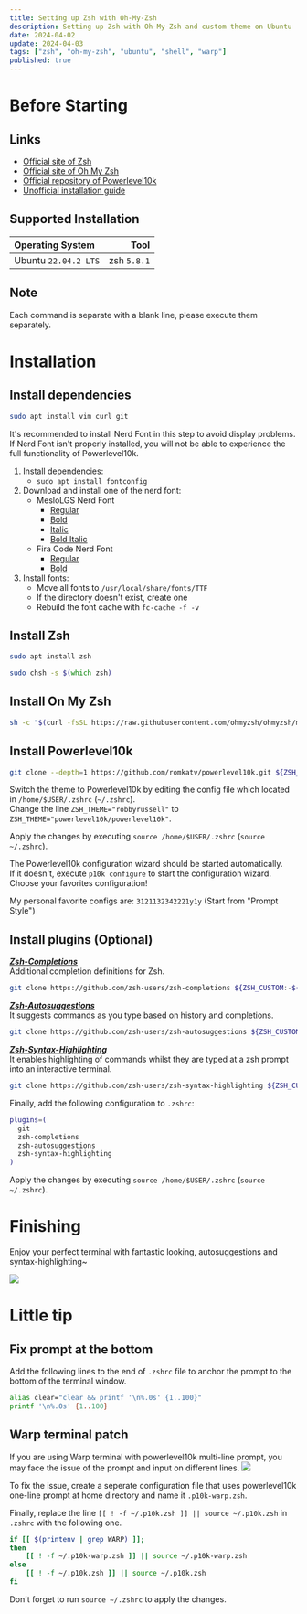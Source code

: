 ```yaml
---
title: Setting up Zsh with Oh-My-Zsh
description: Setting up Zsh with Oh-My-Zsh and custom theme on Ubuntu
date: 2024-04-02
update: 2024-04-03
tags: ["zsh", "oh-my-zsh", "ubuntu", "shell", "warp"]
published: true
---
```


# Before Starting

## Links

- [Official site of Zsh](https://www.zsh.org)
- [Official site of Oh My Zsh](https://ohmyz.sh)
- [Official repository of Powerlevel10k](https://github.com/romkatv/powerlevel10k)
- [Unofficial installation guide](https://holychung.medium.com/%E5%88%86%E4%BA%AB-oh-my-zsh-powerlevel10k-%E5%BF%AB%E9%80%9F%E6%89%93%E9%80%A0%E5%A5%BD%E7%9C%8B%E5%A5%BD%E7%94%A8%E7%9A%84-command-line-%E7%92%B0%E5%A2%83-f66846117921)

## Supported Installation

| Operating System | Tool |
|:-|-:|
| Ubuntu `22.04.2 LTS` | zsh `5.8.1` |

## Note
Each command is separate with a blank line, please execute them separately.

# Installation

## Install dependencies
```zsh
sudo apt install vim curl git
```
It's recommended to install Nerd Font in this step to avoid display problems.  
If Nerd Font isn't properly installed, you will not be able to experience the full functionality of Powerlevel10k.  

1. Install dependencies:
   - `sudo apt install fontconfig`
2. Download and install one of the nerd font:
   - MesloLGS Nerd Font
      - [Regular](https://github.com/romkatv/powerlevel10k-media/raw/master/MesloLGS%20NF%20Regular.ttf)
      - [Bold](https://github.com/romkatv/powerlevel10k-media/raw/master/MesloLGS%20NF%20Bold.ttf)
      - [Italic](https://github.com/romkatv/powerlevel10k-media/raw/master/MesloLGS%20NF%20Italic.ttf)
      - [Bold Italic](https://github.com/romkatv/powerlevel10k-media/raw/master/MesloLGS%20NF%20Bold%20Italic.ttf)
   - Fira Code Nerd Font
      - [Regular](https://github.com/ryanoasis/nerd-fonts/raw/master/patched-fonts/FiraCode/Regular/FiraCodeNerdFont-Regular.ttf)
      - [Bold](https://github.com/ryanoasis/nerd-fonts/raw/master/patched-fonts/FiraCode/Bold/FiraCodeNerdFont-Bold.ttf)
3. Install fonts:
   - Move all fonts to `/usr/local/share/fonts/TTF`
   - If the directory doesn't exist, create one
   - Rebuild the font cache with `fc-cache -f -v`

## Install Zsh
```zsh
sudo apt install zsh

sudo chsh -s $(which zsh)
```

## Install On My Zsh
```zsh
sh -c "$(curl -fsSL https://raw.githubusercontent.com/ohmyzsh/ohmyzsh/master/tools/install.sh)"
```

## Install Powerlevel10k
```zsh
git clone --depth=1 https://github.com/romkatv/powerlevel10k.git ${ZSH_CUSTOM:-$HOME/.oh-my-zsh/custom}/themes/powerlevel10k
```
Switch the theme to Powerlevel10k by editing the config file which located in `/home/$USER/.zshrc` (`~/.zshrc`).  
Change the line `ZSH_THEME="robbyrussell"` to `ZSH_THEME="powerlevel10k/powerlevel10k"`.

Apply the changes by executing `source /home/$USER/.zshrc` (`source ~/.zshrc`).

The Powerlevel10k configuration wizard should be started automatically.  
If it doesn't, execute `p10k configure` to start the configuration wizard.  
Choose your favorites configuration!

My personal favorite configs are: `3121132342221y1y` (Start from "Prompt Style")

## Install plugins (Optional)
***[Zsh-Completions](https://github.com/zsh-users/zsh-completions)***  
Additional completion definitions for Zsh.  
```zsh
git clone https://github.com/zsh-users/zsh-completions ${ZSH_CUSTOM:-${ZSH:-~/.oh-my-zsh}/custom}/plugins/zsh-completions
```

***[Zsh-Autosuggestions](https://github.com/zsh-users/zsh-autosuggestions)***  
It suggests commands as you type based on history and completions.  
```zsh
git clone https://github.com/zsh-users/zsh-autosuggestions ${ZSH_CUSTOM:-~/.oh-my-zsh/custom}/plugins/zsh-autosuggestions
```

***[Zsh-Syntax-Highlighting](https://github.com/zsh-users/zsh-syntax-highlighting)***  
It enables highlighting of commands whilst they are typed at a zsh prompt into an interactive terminal.  
```zsh
git clone https://github.com/zsh-users/zsh-syntax-highlighting ${ZSH_CUSTOM:-~/.oh-my-zsh/custom}/plugins/zsh-syntax-highlighting
```

Finally, add the following configuration to `.zshrc`:
```zsh
plugins=(
  git
  zsh-completions 
  zsh-autosuggestions 
  zsh-syntax-highlighting
)
```
Apply the changes by executing `source /home/$USER/.zshrc` (`source ~/.zshrc`).

# Finishing
Enjoy your perfect terminal with fantastic looking, autosuggestions and syntax-highlighting~

![](https://i.ibb.co/rQPxfnD/image.png)

# Little tip

## Fix prompt at the bottom
Add the following lines to the end of `.zshrc` file to anchor the prompt to the bottom of the terminal window.
```zsh
alias clear="clear && printf '\n%.0s' {1..100}"
printf '\n%.0s' {1..100}
```

## Warp terminal patch
If you are using Warp terminal with powerlevel10k multi-line prompt, you may face the issue of the prompt and input on different lines.
![](https://i.ibb.co/sRCr1Yy/image.png)

To fix the issue, create a seperate configuration file that uses powerlevel10k one-line prompt at home directory and name it `.p10k-warp.zsh`.

Finally, replace the line `[[ ! -f ~/.p10k.zsh ]] || source ~/.p10k.zsh` in `.zshrc` with the following one.
```zsh title=".zshrc"
if [[ $(printenv | grep WARP) ]];
then
	[[ ! -f ~/.p10k-warp.zsh ]] || source ~/.p10k-warp.zsh
else
	[[ ! -f ~/.p10k.zsh ]] || source ~/.p10k.zsh
fi
```

Don't forget to run `source ~/.zshrc` to apply the changes.